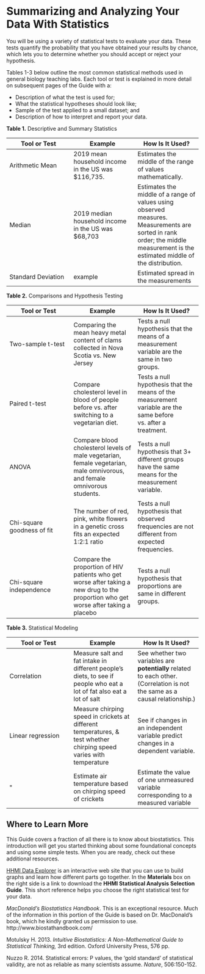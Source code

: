 # Summarizing and Analyzing Your Data With Statistics {#biostats450}

You will be using a variety of statistical tests to evaluate your data. These tests quantify the probability that you have obtained your results by chance, which lets you to determine whether you should accept or reject your hypothesis. 

Tables 1-3 below outline the most common statistical methods used in general biology teaching labs. Each tool or test is explained in more detail on subsequent pages of the Guide with a:

* Description of what the test is used for;
* What the statistical hypotheses should look like;
* Sample of the test applied to a small dataset; and
* Description of how to interpret and report your data.


__Table 1.__ Descriptive and Summary Statistics

|Tool or Test|Example|How Is It Used?|
|---|---|---|
|Arithmetic Mean|2019 mean household income in the US was $116,735.|Estimates the middle of the range of values mathematically.|
|Median|2019 median household income in the US was $68,703|Estimates the middle of a range of values using observed measures. Measurements are sorted in rank order; the middle measurement is the estimated middle of the distribution.| 
|Standard Deviation|example|Estimated spread in the measurements|


__Table 2.__ Comparisons and Hypothesis Testing

|Tool or Test|Example|How Is It Used?|
|---|---|---|
|Two-sample t-test|Comparing the mean heavy metal content of clams collected in Nova Scotia vs. New Jersey|Tests a null hypothesis that the means of a measurement variable are the same in two groups.|
|Paired t-test|Compare cholesterol level in blood of people before vs. after switching to a vegetarian diet.|Tests a null hypothesis that the means of the measurement variable are the same before vs. after a treatment.|
|ANOVA|Compare blood cholesterol levels of male vegetarian, female vegetarian, male omnivorous, and female omnivorous students.|Tests a null hypothesis that 3+ different groups have the same means for the measurement variable.|
|Chi-square goodness of fit|The number of red, pink, white flowers in a genetic cross fits an expected 1:2:1 ratio|Tests a null hypothesis that observed frequencies are not different from expected frequencies.|
|Chi-square independence|Compare the proportion of HIV patients who get worse after taking a new drug to the proportion who get worse after taking a placebo|Tests a null hypothesis that proportions are same in different groups.|


__Table 3.__ Statistical Modeling

|Tool or Test|Example|How Is It Used?|
|---|---|---|
|Correlation|Measure salt and fat intake in different people’s diets, to see if people who eat a lot of fat also eat a lot of salt|See whether two variables are __potentially__ related to each other. (Correlation is not the same as a causal relationship.)|
|Linear regression|Measure chirping speed in crickets at different temperatures, & test whether chirping speed varies with temperature|See if changes in an independent variable predict changes in a dependent variable.|
|\" |Estimate air temperature based on chirping speed of crickets|Estimate the value of one unmeasured variable corresponding to a measured variable|


## Where to Learn More

This Guide covers a fraction of all there is to know about biostatistics. This introduction will get you started thinking about some foundational concepts and using some simple tests. When you are ready, check out these additional resources. 

[HHMI Data Explorer](https://www.biointeractive.org/classroom-resources/data-explorer) is an interactive web site that you can use to build graphs and learn how different parts go together. In the __Materials__ box on the right side is a link to download the __HHMI Statistical Analysis Selection Guide__. This short reference helps you choose the right statistical test for your data.

_MacDonald’s Biostatistics Handbook_. This is an exceptional resource. Much of the information in this portion of the Guide is based on Dr. MacDonald’s book, which he kindly granted us permission to use. http://www.biostathandbook.com/

Motulsky H. 2013. _Intuitive Biostatistics: A Non-Mathematical Guide to Statistical Thinking,_ 3rd edition. Oxford University Press, 576 pp. 

Nuzzo R. 2014. Statistical errors: P values, the ‘gold standard’ of statistical validity, are not as reliable as many scientists assume. _Nature_, 506:150-152.

